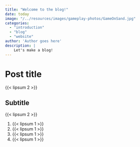 ```yaml
---
title: "Welcome to the blog!"
date: today
image: "/../resources/images/gameplay-photos/GameOnSand.jpg"
categories: 
  - "introduction"
  - "blog"
  - "website"
author: 'Author goes here'
description: |
    Let's make a blog!
---
```


# Post title

{{< lipsum 2 >}}

## Subtitle

{{< lipsum 2 >}}

1. {{< lipsum 1 >}}
2. {{< lipsum 1 >}}
3. {{< lipsum 1 >}}
4. {{< lipsum 1 >}}

